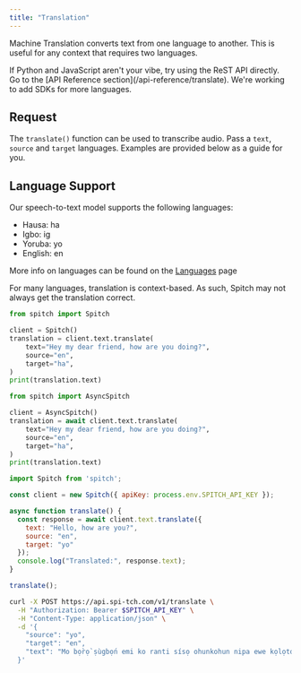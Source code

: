 ```yaml
---
title: "Translation"
---
```


Machine Translation converts text from one language to another. This is useful for any context that requires two languages.

<Tip>
  If Python and JavaScript aren't your vibe, try using the ReST API directly. Go to the [API Reference section](/api-reference/translate).
  We're working to add SDKs for more languages.
</Tip>

## Request

The `translate()` function can be used to transcribe audio. Pass a `text`, `source` and `target` languages.
Examples are provided below as a guide for you.

## Language Support

Our speech-to-text model supports the following languages:

- Hausa: ha
- Igbo: ig
- Yoruba: yo
- English: en

More info on languages can be found on the [Languages](/concepts/languages) page

<Warning>
  For many languages, translation is context-based. As such, Spitch may not always get the translation correct.
</Warning>

<CodeGroup>

```python Python
from spitch import Spitch

client = Spitch()
translation = client.text.translate(
    text="Hey my dear friend, how are you doing?",
    source="en",
    target="ha",
)
print(translation.text)
```


```python Python (async)
from spitch import AsyncSpitch

client = AsyncSpitch()
translation = await client.text.translate(
    text="Hey my dear friend, how are you doing?",
    source="en",
    target="ha",
)
print(translation.text)
```


```JavaScript JavaScript
import Spitch from 'spitch';

const client = new Spitch({ apiKey: process.env.SPITCH_API_KEY });

async function translate() {
  const response = await client.text.translate({
    text: "Hello, how are you?",
    source: "en",
    target: "yo"
  });
  console.log("Translated:", response.text);
}

translate();
```

```bash cURL
curl -X POST https://api.spi-tch.com/v1/translate \
  -H "Authorization: Bearer $SPITCH_API_KEY" \
  -H "Content-Type: application/json" \
  -d '{
    "source": "yo",
    "target": "en",
    "text": "Mo bọ̀rọ̀ ṣùgbọ́n emi ko ranti sísọ ohunkohun nipa ewe kọlọtọ, emi ni àwọn ṣe ede nla emi ko ni àwọn ijiroro ẹni-kọọkan tabi iranti ati pe emi ko ni idaduro alaye lati àwọn ibaraẹnisọrọ tẹlẹ, ni igba kọọkan ti o ba ni ijiroro tuntun ti o ba fẹ lati mọ nkan nipa ewe kọlọtọ emi yoo ni idunnu lati gbiyanju lati ranlọwọ pẹlu iyẹnì olèbiribiri miiran lẹyin ẹ̀hin."
  }'
  ```

</CodeGroup>